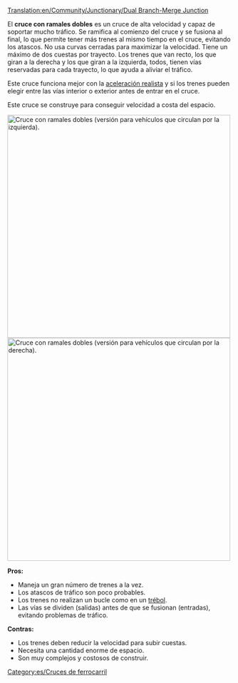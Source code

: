 [[Translation:en/Community/Junctionary/Dual Branch-Merge Junction]]

{{es/Menú de Cruces}}
El '''cruce con ramales dobles''' es un cruce de alta velocidad y capaz de soportar mucho tráfico.
Se ramifica al comienzo del cruce y se fusiona al final, lo que permite tener más trenes al mismo tiempo en el cruce, evitando los atascos. 
No usa curvas cerradas para maximizar la velocidad.
Tiene un máximo de dos cuestas por trayecto. 
Los trenes que van recto, los que giran a la derecha y los que giran a la izquierda, todos, tienen vías reservadas para cada trayecto, lo que ayuda a aliviar el tráfico.

Este cruce funciona mejor con la [[es/Archive/Manual/Settings/Aceleración realista|aceleración realista]] y si los trenes pueden elegir entre las vías interior o exterior antes de entrar en el cruce.

Este cruce se construye para conseguir velocidad a costa del espacio.

[[File:en/DuelBranchMerge.png|thumb|center|500px|Cruce con ramales dobles (versión para vehículos que circulan por la izquierda).]]
[[File:en/DuelBranchMerge RightSide.png|thumb|center|500px|Cruce con ramales dobles (versión para vehículos que circulan por la derecha).]]

'''Pros:'''
*Maneja un gran número de trenes a la vez.
*Los atascos de tráfico son poco probables.
*Los trenes no realizan un bucle como en un [[es/Community/Junctionary/Cruce de trébol|trébol]].
*Las vías se dividen (salidas) antes de que se fusionan (entradas), evitando problemas de tráfico.

'''Contras:'''
*Los trenes deben reducir la velocidad para subir cuestas.
*Necesita una cantidad enorme de espacio.
*Son muy complejos y costosos de construir.

[[Category:es/Cruces de ferrocarril]]